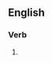 {{also|réassurés|réassures}}

==English==

===Verb===
{{head|en|verb form}}

# {{en-third-person singular of|reassure}}